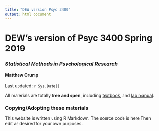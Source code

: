 ```yaml
---
title: "DEW version Psyc 3400"
output: html_document
---
```




<style type="text/css">
.title {
  display: none;
}

#getting-started img {
  margin-right: 10px;
}

</style>

# DEW's version of Psyc 3400 Spring 2019

<div class="row">
<div class="col-sm-6">

### *Statistical Methods in Psychological Research*

#### Matthew Crump
Last updated: `r Sys.Date()`

All materials are totally **free and open**, including [textbook](https://crumplab.github.io/statistics/), and [lab manual](https://crumplab.github.io/statisticsLab/).

### Copying/Adopting these materials

This website is written using R Markdown. The source code is here  Then edit as desired for your own purposes. 

</div>
<div class="col-sm-6">





</div>
</div>
